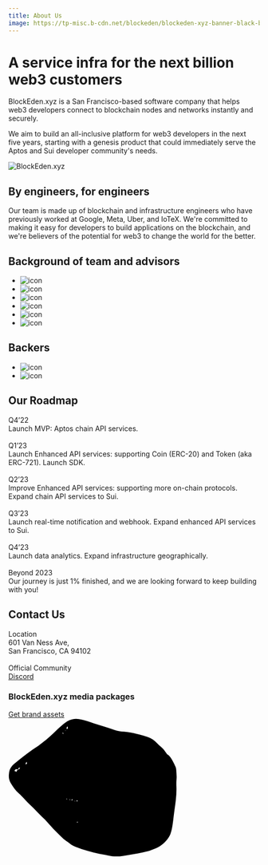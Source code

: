 ```yaml
---
title: About Us
image: https://tp-misc.b-cdn.net/blockeden/blockeden-xyz-banner-black-background.png
---
```


# A service infra for the next billion web3 customers

BlockEden.xyz is a San Francisco-based software company that helps web3 developers connect to blockchain nodes and networks instantly and securely.

We aim to build an all-inclusive platform for web3 developers in the next five years, starting with a genesis product that could immediately serve the Aptos and Sui developer community's needs.

![BlockEden.xyz](https://tp-misc.b-cdn.net/blockeden/blockeden-xyz-banner-black-background.png "BlockEden.xyz")

## By engineers, for engineers

Our team is made up of blockchain and infrastructure engineers who have previously worked at Google, Meta, Uber, and IoTeX. We're committed to making it easy for developers to build applications on the blockchain, and we're believers of the potential for web3 to change the world for the better.

## Background of team and advisors

<section className="pt-0 pb-0 mt-5">
  <div className="container text-center">
    <div className="row">
      <div>
        <ul className="d-flex flex-wrap justify-content-center list-unstyled">
<li className="mx-1 mb-3">
  <img
    className="icon icon-md"
    src="https://tp-misc.b-cdn.net/blockeden/Google_2015_logo.svg.png"
    alt="icon"
  />
</li>
<li className="mx-1 mb-3">
  <img
    className="icon icon-md"
    src="https://tp-misc.b-cdn.net/blockeden/Meta_Platforms_Inc._logo.svg.png"
    alt="icon"
  />
</li>
<li className="mx-1 mb-3">
  <img
    className="icon icon-md"
    src="https://tp-misc.b-cdn.net/blockeden/microsoft.svg"
    alt="icon"
  />
</li>
<li className="mx-1 mb-3">
  <img
    className="icon icon-md"
    src="https://tp-misc.b-cdn.net/blockeden/1600px-Uber_logo_2018.svg.png"
    alt="icon"
  />
</li>
<li className="mx-1 mb-3">
  <img
    className="icon icon-md"
    src="https://tp-misc.b-cdn.net/blockeden/yale-signature-sprite.svg"
    alt="icon"
  />
</li>
<li className="mx-1 mb-3">
  <img
    className="icon icon-md"
    src="https://tp-misc.b-cdn.net/blockeden/NationalUniversityofSingapore.svg.png"
    alt="icon"
  />
</li>
        </ul>
      </div>
    </div>
  </div>
</section>

## Backers

<section className="pt-0 pb-0">
  <div className="container text-center">
    <div className="row justify-content-center">
        <ul className="d-flex flex-wrap justify-content-center list-unstyled">
          <li className="mx-1 mb-3">
            <img
              className="icon icon-lg"
              src="https://tp-misc.b-cdn.net/blockeden/sky9capital_logo.svg"
              alt="icon"
            />
          </li>
          <li className="mx-1 mb-3">
            <img
              className="icon icon-lg"
              src="https://tp-misc.b-cdn.net/blockeden/iotex-logo.png"
              alt="icon"
            />
          </li>
        </ul>
    </div>
  </div>
</section>

## Our Roadmap

<div className={"row"}>
  <div className={"col-4"}>Q4’22</div>
  <div className={"col-8"}>
    Launch MVP: Aptos chain API services.
  </div>
</div>

<br/>

<div className={"row"}>
  <div className={"col-4"}>Q1’23</div>
  <div className={"col-8"}>
    Launch Enhanced API services: supporting Coin (ERC-20) and Token (aka ERC-721). Launch SDK.

  </div>
</div>

<br/>

<div className={"row"}>
  <div className={"col-4"}>Q2’23
  </div>
  <div className={"col-8"}>
    Improve Enhanced API services: supporting more on-chain protocols. Expand chain API services to Sui.

  </div>
</div>

<br/>

<div className={"row"}>
  <div className={"col-4"}>Q3’23
  </div>
  <div className={"col-8"}>
    Launch real-time notification and webhook. Expand enhanced API services to Sui.

  </div>
</div>

<br/>

<div className={"row"}>
  <div className={"col-4"}>Q4’23
  </div>
  <div className={"col-8"}>
    Launch data analytics. Expand infrastructure geographically.

  </div>
</div>

<br/>

<div className={"row"}>
  <div className={"col-4"}>Beyond 2023
  </div>
  <div className={"col-8"}>
    Our journey is just 1% finished, and we are looking forward to keep building with you!

  </div>
</div>




## Contact Us

<div className={"row"}>
  <div className={"col-4"}>Location</div>
  <div className={"col-8"}>
    601 Van Ness Ave, <br/>San Francisco, CA 94102
  </div>
</div>

<br/>

<div className={"row"}>
  <div className={"col-4"}>Official Community</div>
  <div className={"col-8"}>
    <a href={"https://discord.gg/4Yfvs2HWey"}>Discord</a>
  </div>
</div>

<section><div><div ><div ><div class="card1 card-body border-0 o-hidden m-0 shadow-3d text-light bg-primary"><div class="position-relative d-flex flex-column flex-md-row justify-content-between align-items-center"><h3 class="h3 text-center mb-md-0" style={{fontSize: "28px"}}>BlockEden.xyz media packages</h3><a href="/brand-assets" class="btn btn-lg btn-white">Get brand assets</a></div><div class="decoration layer-0"><svg xmlns="http://www.w3.org/2000/svg" width="338" height="277" viewBox="0 0 338 277" fill="none" data-inject-url="https://blockeden.xyz/assets/img/decorations/deco-blob-1.svg" class="bg-primary-2" data-inject-svg="true">
  <path d="M136.018 0.775024C143.338 0.998024 150.311 2.86002 157.217 4.90402C161.951 6.30502 166.533 8.21602 171.238 9.72702C177.683 11.799 184.205 13.642 190.654 15.704C198.047 18.067 205.496 20.302 212.734 23.077C219.181 25.549 225.818 26.16 232.576 26.624C242.613 27.313 252.408 29.541 262.14 31.958C267.613 33.318 273.015 35.013 278.376 36.777C286.159 39.338 292.769 43.771 298.435 49.705C300.869 52.253 303.482 54.662 306.224 56.875C310.91 60.658 314.185 65.568 317.597 70.391C317.999 70.957 318.31 71.699 318.861 72.031C323.925 75.085 326.72 80.024 329.47 84.928C331.605 88.738 333.45 92.72 335.236 96.711C335.974 98.361 336.533 100.215 336.629 102.006C336.979 108.465 337.936 114.881 337.352 121.411C336.889 126.604 336.916 131.868 337.11 137.086C337.676 152.284 335.641 167.235 333.401 182.2C331.815 192.802 330.878 203.502 329.278 214.101C328.417 219.807 327.28 225.578 325.321 230.976C323.759 235.279 321.196 239.409 318.317 243.006C311.585 251.42 303.104 257.68 292.893 261.414C288.381 263.064 283.952 265.016 279.332 266.275C273.076 267.98 266.711 269.338 260.33 270.509C250.605 272.292 240.844 273.878 231.07 275.381C220.672 276.98 210.306 277.306 199.939 274.719C194.33 273.32 188.527 272.723 182.869 271.504C166.828 268.049 151.043 263.651 135.754 257.669C130.918 255.776 126.25 253.478 122.199 249.956C118.49 246.731 113.928 244.469 110.316 241.155C103.357 234.766 96.6579 228.074 90.1249 221.245C84.3729 215.231 79.0449 208.814 73.4259 202.671C71.6229 200.7 69.3989 199.121 67.5219 197.212C61.8789 191.478 56.3579 185.624 50.6959 179.909C48.0139 177.202 45.0629 174.763 42.3439 172.091C39.7309 169.523 37.2799 166.791 34.7229 164.164C30.1899 159.507 25.8419 154.642 21.0319 150.288C14.4459 144.325 9.29194 137.288 4.85794 129.733C1.90494 124.702 0.404932 119.126 0.994932 113.109C1.35393 109.453 1.56894 105.873 3.02594 102.364C4.82294 98.043 7.59594 94.544 11.0199 91.581C16.4609 86.871 22.0179 82.28 27.7129 77.881C34.4159 72.703 41.2719 67.718 48.1519 62.774C53.0819 59.232 58.3649 56.157 63.1269 52.411C72.1059 45.348 81.2339 38.467 89.4079 30.405C96.0349 23.868 102.898 17.54 110.002 11.527C115.279 7.06004 121.135 3.23104 128.049 1.65704C130.639 1.07104 133.357 1.05302 136.018 0.775024ZM19.8459 102.8C15.5139 101.001 13.7579 101.522 12.1429 105.364C13.5239 105.867 14.8829 106.363 16.5709 106.978C16.7739 105.683 16.8949 104.912 16.9929 104.287C17.9989 103.763 18.9229 103.281 19.8479 102.799C21.2859 101.622 23.0749 100.717 23.4099 98.469C20.4119 98.883 20.4119 98.883 19.8459 102.8ZM118.352 15.815C117.153 17.925 116.342 19.402 117.231 21.328C119.746 19.487 119.773 19.382 118.352 15.815ZM36.2909 86.69C35.4119 88.799 34.8089 90.248 34.0939 91.961C37.8889 90.785 37.8889 90.785 36.2909 86.69ZM129.395 162.873C128.641 162.383 128.006 161.799 127.858 161.903C127.292 162.306 126.881 162.927 126.413 163.468C126.843 163.712 127.337 164.224 127.684 164.138C128.211 164.009 128.639 163.465 129.395 162.873ZM137.797 163.645C137.248 164.305 136.658 164.709 136.697 165.036C136.763 165.591 137.228 166.097 137.525 166.623C137.986 166.255 138.761 165.928 138.818 165.505C138.881 165.033 138.287 164.477 137.797 163.645ZM137.221 207.492C137.242 207.855 137.264 208.219 137.285 208.582C138.129 208.456 138.973 208.33 139.816 208.205C139.787 207.967 139.757 207.73 139.73 207.492C138.895 207.492 138.057 207.492 137.221 207.492ZM110.674 30.56C110.768 30.297 110.862 30.035 110.957 29.772C110.123 29.451 109.291 29.13 108.457 28.809C108.357 29.097 108.256 29.386 108.154 29.674C108.994 29.969 109.834 30.265 110.674 30.56ZM116.773 160.416C116.58 160.891 116.285 161.258 116.357 161.528C116.435 161.827 116.851 162.037 117.121 162.285C117.336 161.902 117.652 161.535 117.713 161.129C117.736 160.968 117.193 160.722 116.773 160.416ZM124.658 162.574C123.793 162.347 123.324 162.142 122.863 162.152C122.707 162.156 122.562 162.708 122.414 163.009C122.768 163.15 123.127 163.408 123.473 163.392C123.754 163.381 124.02 163.036 124.658 162.574ZM133.973 165.672C133.819 165.484 133.664 165.297 133.51 165.11C133.348 165.387 133.151 165.654 133.059 165.954C133.039 166.011 133.434 166.196 133.637 166.322C133.748 166.105 133.861 165.89 133.973 165.672ZM115.15 24.039C114.955 23.876 114.759 23.714 114.566 23.552C114.468 23.778 114.254 24.034 114.302 24.223C114.353 24.418 114.656 24.549 114.849 24.708C114.949 24.486 115.051 24.263 115.15 24.039Z" fill="black"></path>
</svg></div></div></div></div></div></section>
